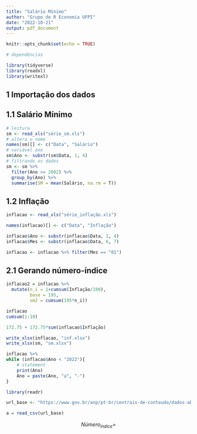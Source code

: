 ```yaml
---
title: "Salário Mínimo"
author: "Grupo de R Economia UFPI"
date: "2022-10-21"
output: pdf_document
---
```


```r
knitr::opts_chunk$set(echo = TRUE)

# dependências

library(tidyverse)
library(readxl)
library(writexl)
```

## 1 Importação dos dados 
## 1.1 Salário Mínimo

```r
# leitura
sm <- read_xls("série_sm.xls")
# altera o nome
names(sm)[] <- c("Data", "Salário")
# variável ano
sm$Ano <- substr(sm$Data, 1, 4)
# filtrando os dados
sm <- sm %>% 
  filter(Ano >= 2002) %>%
  group_by(Ano) %>%
  summarise(SM = mean(Salário, na.rm = T))
```

## 1.2 Inflação 

```r
inflacao <- read_xls("série_inflação.xls")

names(inflacao)[] <- c("Data", "Inflação")

inflacao$Ano <- substr(inflacao$Data, 1, 4)
inflacao$Mes <- substr(inflacao$Data, 6, 7)

inflacao <- inflacao %>% filter(Mes == "01")
```

## 2.1 Gerando número-índice

```r
inflacao2 = inflacao %>%
  mutate(n_i = 1+cumsum(Inflação/100),
         base = 195,
         sm2 = cumsum(195*n_i))

inflacao
cumsum(1:10)

172.75 + 172.75*sum(inflacao$Inflação)

write_xlsx(inflacao, "inf.xlsx")
write_xlsx(sm, "sm.xlsx")

inflacao %>%
while (inflacao$Ano < "2022"){
    # statement
    print(Ano)
    Ano = paste(Ano, "a", "-") 
}
```

```r
library(readr)

url_base <- "https://www.gov.br/anp/pt-br/centrais-de-conteudo/dados-abertos/arquivos/shpc/dsas/ca/ca-2020-01.csv"

a = read_csv(url_base)
```


$$Número_{índice} = $$